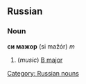 ==Russian==
[[Category: Russian nouns]]
===Noun===
'''си мажор''' (si mažór) ''m''

#(''music'') [[B major]]